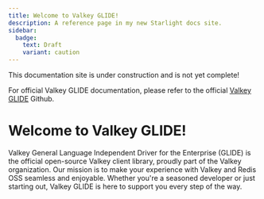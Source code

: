 ```yaml
---
title: Welcome to Valkey GLIDE!
description: A reference page in my new Starlight docs site.
sidebar:
  badge:
    text: Draft
    variant: caution
---
```



<Aside type="caution" title="Work In Progress!">
This documentation site is under construction and is not yet complete!

For official Valkey GLIDE documentation, please refer to the official [Valkey GLIDE](https://github.com/valkey-io/valkey-glide) Github.
</Aside>


# Welcome to Valkey GLIDE!

Valkey General Language Independent Driver for the Enterprise (GLIDE) is the official open-source Valkey client library, proudly part of the Valkey organization. Our mission is to make your experience with Valkey and Redis OSS seamless and enjoyable. Whether you're a seasoned developer or just starting out, Valkey GLIDE is here to support you every step of the way.

